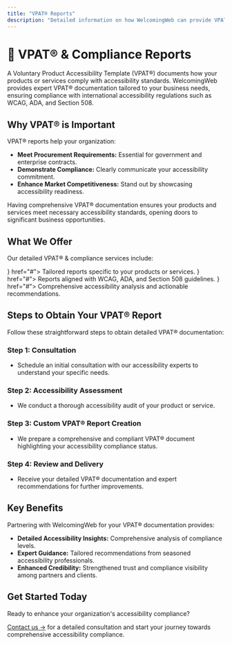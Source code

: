 ```yaml
---
title: "VPAT® Reports"
description: "Detailed information on how WelcomingWeb can provide VPAT® and compliance documentation to meet international accessibility and procurement standards."
---
```



# 📑 VPAT® & Compliance Reports

A Voluntary Product Accessibility Template (VPAT®) documents how your products or services comply with accessibility standards. WelcomingWeb provides expert VPAT® documentation tailored to your business needs, ensuring compliance with international accessibility regulations such as WCAG, ADA, and Section 508.

## Why VPAT® is Important

VPAT® reports help your organization:

- **Meet Procurement Requirements:** Essential for government and enterprise contracts.
- **Demonstrate Compliance:** Clearly communicate your accessibility commitment.
- **Enhance Market Competitiveness:** Stand out by showcasing accessibility readiness.

<Callout type="info">
Having comprehensive VPAT® documentation ensures your products and services meet necessary accessibility standards, opening doors to significant business opportunities.
</Callout>

## What We Offer

Our detailed VPAT® & compliance services include:

<Cards>
  <Cards.Card title="Custom VPAT® Documentation" icon={<DocumentTextIcon />} href="#">
    Tailored reports specific to your products or services.
  </Cards.Card>
  <Cards.Card title="International Standards Compliance" icon={<ClipboardDocumentCheckIcon />} href="#">
    Reports aligned with WCAG, ADA, and Section 508 guidelines.
  </Cards.Card>
  <Cards.Card title="Expert Analysis & Recommendations" icon={<DocumentTextIcon />} href="#">
    Comprehensive accessibility analysis and actionable recommendations.
  </Cards.Card>
</Cards>

## Steps to Obtain Your VPAT® Report

Follow these straightforward steps to obtain detailed VPAT® documentation:

<Steps>

### Step 1: Consultation

- Schedule an initial consultation with our accessibility experts to understand your specific needs.

### Step 2: Accessibility Assessment

- We conduct a thorough accessibility audit of your product or service.

### Step 3: Custom VPAT® Report Creation

- We prepare a comprehensive and compliant VPAT® document highlighting your accessibility compliance status.

### Step 4: Review and Delivery

- Receive your detailed VPAT® documentation and expert recommendations for further improvements.

</Steps>

## Key Benefits

Partnering with WelcomingWeb for your VPAT® documentation provides:

- **Detailed Accessibility Insights:** Comprehensive analysis of compliance levels.
- **Expert Guidance:** Tailored recommendations from seasoned accessibility professionals.
- **Enhanced Credibility:** Strengthened trust and compliance visibility among partners and clients.

## Get Started Today

Ready to enhance your organization's accessibility compliance?

[Contact us →](https://welcomingweb.com/contact) for a detailed consultation and start your journey towards comprehensive accessibility compliance.